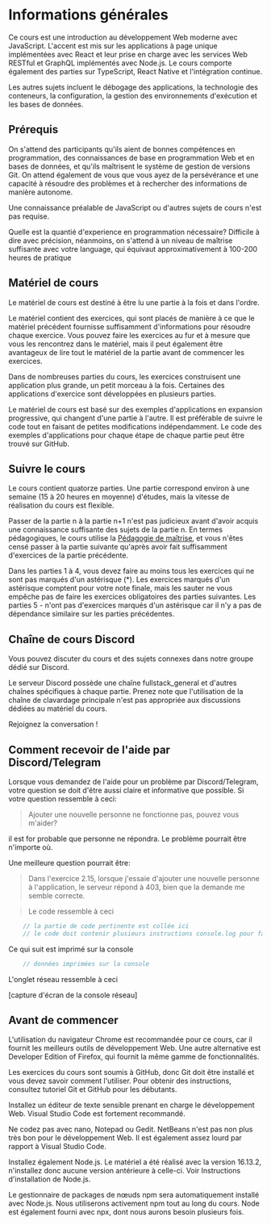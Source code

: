 # Informations générales

Ce cours est une introduction au développement Web moderne avec JavaScript. 
L'accent est mis sur les applications à page unique implémentées avec React et leur prise en charge avec les services Web RESTful et GraphQL implémentés avec Node.js. 
Le cours comporte également des parties sur TypeScript, React Native et l'intégration continue.

Les autres sujets incluent le débogage des applications, la technologie des conteneurs, 
la configuration, la gestion des environnements d'exécution et les bases de données.

## Prérequis

On s'attend des participants qu'ils aient de bonnes compétences en programmation, 
des connaissances de base en programmation Web et en bases de données, et qu'ils maîtrisent le système de gestion de versions Git. 
On attend également de vous que vous ayez de la persévérance et une capacité à résoudre des problèmes et à rechercher 
des informations de manière autonome.

Une connaissance préalable de JavaScript ou d'autres sujets de cours n'est pas requise.

Quelle est la quantié d'experience en programmation nécessaire? Difficile à dire avec précision, néanmoins, 
on s'attend à un niveau de maîtrise suffisante avec votre language, qui équivaut approximativement à 100-200 heures de pratique

## Matériel de cours

Le matériel de cours est destiné à être lu une partie à la fois et dans l'ordre.

Le matériel contient des exercices, qui sont placés de manière à ce que le matériel précédent fournisse suffisamment 
d'informations pour résoudre chaque exercice. Vous pouvez faire les exercices au fur et à mesure que vous les rencontrez dans le matériel, 
mais il peut également être avantageux de lire tout le matériel de la partie avant de commencer les exercices.

Dans de nombreuses parties du cours, les exercices construisent une application plus grande, un petit morceau à la fois. 
Certaines des applications d'exercice sont développées en plusieurs parties.

Le matériel de cours est basé sur des exemples d'applications en expansion progressive, qui changent d'une partie à l'autre. 
Il est préférable de suivre le code tout en faisant de petites modifications indépendamment. 
Le code des exemples d'applications pour chaque étape de chaque partie peut être trouvé sur GitHub.

## Suivre le cours

Le cours contient quatorze parties. Une partie correspond environ à une semaine (15 à 20 heures en moyenne) d'études, 
mais la vitesse de réalisation du cours est flexible.

Passer de la partie n à la partie n+1 n'est pas judicieux avant d'avoir acquis une connaissance suffisante des sujets de la partie n. 
En termes pédagogiques, le cours utilise la [Pédagogie de maîtrise](https://edutechwiki.unige.ch/fr/P%C3%A9dagogie_de_ma%C3%AEtrise), et 
vous n'êtes censé passer à la partie suivante qu'après avoir fait suffisamment d'exercices de la partie précédente.

Dans les parties 1 à 4, vous devez faire au moins tous les exercices qui ne sont pas marqués d'un astérisque (*).
Les exercices marqués d'un astérisque comptent pour votre note finale, 
mais les sauter ne vous empêche pas de faire les exercices obligatoires des parties suivantes. 
Les parties 5 - n'ont pas d'exercices marqués d'un astérisque car il n'y a pas de dépendance similaire sur les parties précédentes.

## Chaîne de cours Discord

Vous pouvez discuter du cours et des sujets connexes dans notre groupe dédié sur Discord.

Le serveur Discord possède une chaîne fullstack_general et d'autres chaînes spécifiques à chaque partie. 
Prenez note que l'utilisation de la chaîne de clavardage principale n'est pas appropriée aux discussions dédiées au matériel du cours.

Rejoignez la conversation !

## Comment recevoir de l'aide par Discord/Telegram

Lorsque vous demandez de l'aide pour un problème par Discord/Telegram, votre question se doit d'être aussi claire et informative que possible. Si votre question ressemble à ceci:

> Ajouter une nouvelle personne ne fonctionne pas, pouvez vous m'aider?

il est for probable que personne ne répondra. Le problème pourrait être n'importe où.

Une meilleure question pourrait être:

> Dans l'exercice 2.15, lorsque j'essaie d'ajouter une nouvelle personne à l'application, le serveur répond à 403, bien que la demande me semble correcte.

> Le code ressemble à ceci

```js
    // la partie de code pertinente est collée ici
    // le code doit contenir plusieurs instructions console.log pour faciliter le débogage
```

Ce qui suit est imprimé sur la console

```js
    // données imprimées sur la console
```
L'onglet réseau ressemble à ceci

[capture d'écran de la console réseau]

## Avant de commencer
L'utilisation du navigateur Chrome est recommandée pour ce cours, car il fournit les meilleurs outils de développement Web. 
Une autre alternative est Developer Edition of Firefox, qui fournit la même gamme de fonctionnalités.

Les exercices du cours sont soumis à GitHub, donc Git doit être installé et vous devez savoir comment l'utiliser. 
Pour obtenir des instructions, consultez tutoriel Git et GitHub pour les débutants.

Installez un éditeur de texte sensible prenant en charge le développement Web. Visual Studio Code est fortement recommandé.

Ne codez pas avec nano, Notepad ou Gedit. NetBeans n'est pas non plus très bon pour le développement Web. 
Il est également assez lourd par rapport à Visual Studio Code.

Installez également Node.js. Le matériel a été réalisé avec la version 16.13.2, n'installez donc aucune version antérieure à celle-ci. 
Voir Instructions d'installation de Node.js.

Le gestionnaire de packages de nœuds npm sera automatiquement installé avec Node.js. Nous utiliserons activement npm tout au long du cours. 
Node est également fourni avec npx, dont nous aurons besoin plusieurs fois.